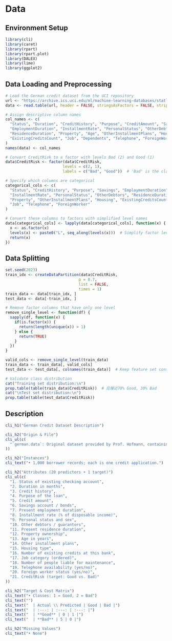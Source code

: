 # Data

## Environment Setup
```r
library(cli)
library(caret)     
library(rpart)     
library(rpart.plot) 
library(DALEX)      
library(lime)       
library(ggplot2)  
```

## Data Loading and Preprocessing
```r
# Load the German credit dataset from the UCI repository
url <- "https://archive.ics.uci.edu/ml/machine-learning-databases/statlog/german/german.data"
data <- read.table(url, header = FALSE, stringsAsFactors = FALSE, strip.white = TRUE)

# Assign descriptive column names
col_names <- c(
  "Status", "Duration", "CreditHistory", "Purpose", "CreditAmount", "Savings",
  "EmploymentDuration", "InstallmentRate", "PersonalStatus", "OtherDebtors",
  "ResidenceDuration", "Property", "Age", "OtherInstallmentPlans", "Housing",
  "ExistingCreditsCount", "Job", "Dependents", "Telephone", "ForeignWorker", "CreditRisk"
)
names(data) <- col_names

# Convert CreditRisk to a factor with levels Bad (2) and Good (1)
data$CreditRisk <- factor(data$CreditRisk, 
                         levels = c(2, 1), 
                         labels = c("Bad", "Good"))  # 'Bad' is the class of interest

# Specify which columns are categorical
categorical_cols <- c(
  "Status", "CreditHistory", "Purpose", "Savings", "EmploymentDuration",
  "InstallmentRate", "PersonalStatus", "OtherDebtors", "ResidenceDuration",
  "Property", "OtherInstallmentPlans", "Housing", "ExistingCreditsCount",
  "Job", "Telephone", "ForeignWorker"
)

# Convert these columns to factors with simplified level names
data[categorical_cols] <- lapply(data[categorical_cols], function(x) {
  x <- as.factor(x)
  levels(x) <- paste0("L", seq_along(levels(x)))  # Simplify factor levels to L1, L2, …
  return(x)
})
```

## Data Splitting
```r
set.seed(2023)
train_idx <- createDataPartition(data$CreditRisk, 
                                p = 0.7, 
                                list = FALSE,
                                times = 1)
train_data <- data[train_idx, ]
test_data <- data[-train_idx, ]

# Remove factor columns that have only one level
remove_single_level <- function(df) {
  sapply(df, function(x) {
    if(is.factor(x)) {
      return(length(unique(x)) > 1)
    } else {
      return(TRUE)
    }
  })
}

valid_cols <- remove_single_level(train_data)
train_data <- train_data[, valid_cols]
test_data <- test_data[, colnames(train_data)]  # Keep feature set consistent

# Validate class distribution
cat("Training set distribution:\n")
prop.table(table(train_data$CreditRisk))  # 应接近70% Good, 30% Bad
cat("\nTest set distribution:\n")
prop.table(table(test_data$CreditRisk))
```

## Description
```r
cli_h1("German Credit Dataset Description")

cli_h2("Origin & File")
cli_ul(c(
  "`german.data`: Original dataset provided by Prof. Hofmann, containing mixed symbolic and categorical attributes for credit risk prediction"
))

cli_h2("Instances")
cli_text("• 1,000 borrower records; each is one credit application.")

cli_h2("Attributes (20 predictors + 1 target)")
cli_ul(c(
  "1. Status of existing checking account",
  "2. Duration in months",
  "3. Credit history",
  "4. Purpose of the loan",
  "5. Credit amount",
  "6. Savings account / bonds",
  "7. Present employment duration",
  "8. Installment rate (% of disposable income)",
  "9. Personal status and sex",
  "10. Other debtors / guarantors",
  "11. Present residence duration",
  "12. Property ownership",
  "13. Age in years",
  "14. Other installment plans",
  "15. Housing type",
  "16. Number of existing credits at this bank",
  "17. Job category (ordered)",
  "18. Number of people liable for maintenance",
  "19. Telephone availability (yes/no)",
  "20. Foreign worker status (yes/no)",
  "21. CreditRisk (target: Good vs. Bad)"
))

cli_h2("Target & Cost Matrix")
cli_text("• Classes: 1 = Good, 2 = Bad")
cli_text("")
cli_text("  | Actual \\ Predicted | Good | Bad |")
cli_text("  | :---: | :---: | :---: |")
cli_text("  | **Good** | 0 | 1 |")
cli_text("  | **Bad** | 5 | 0 |")

cli_h2("Missing Values")
cli_text("• None")
```